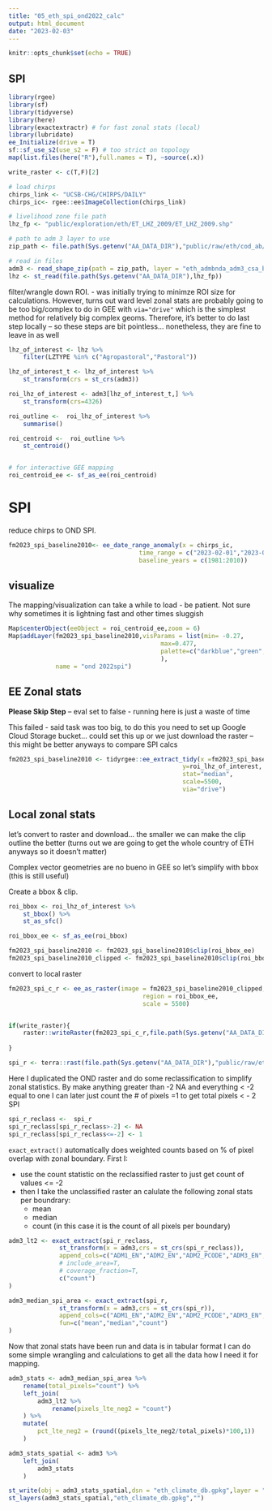 ```yaml
---
title: "05_eth_spi_ond2022_calc"
output: html_document
date: "2023-02-03"
---
```


```r
knitr::opts_chunk$set(echo = TRUE)
```

## SPI

```r
library(rgee)
library(sf)
library(tidyverse)
library(here)
library(exactextractr) # for fast zonal stats (local)
library(lubridate)
ee_Initialize(drive = T)
sf::sf_use_s2(use_s2 = F) # too strict on topology
map(list.files(here("R"),full.names = T), ~source(.x))

write_raster <- c(T,F)[2]
```


```r
# load chirps
chirps_link <- "UCSB-CHG/CHIRPS/DAILY"
chirps_ic<- rgee::ee$ImageCollection(chirps_link)

# livelihood zone file path
lhz_fp <- "public/exploration/eth/ET_LHZ_2009/ET_LHZ_2009.shp"

# path to adm 3 layer to use
zip_path <- file.path(Sys.getenv("AA_DATA_DIR"),"public/raw/eth/cod_ab/eth_cod_ab.shp.zip")

# read in files
adm3 <- read_shape_zip(path = zip_path, layer = "eth_admbnda_adm3_csa_bofedb_2021")
lhz <- st_read(file.path(Sys.getenv("AA_DATA_DIR"),lhz_fp))

```


filter/wrangle down ROI.
- was initially trying to minimze ROI size for calculations. However, turns out ward level zonal stats are probably going to be too big/complex to do in GEE with `via="drive"` which is the simplest method for relatively big complex geoms. Therefore, it's better to do last step locally -- so these steps are bit pointless... nonetheless, they are fine to leave in as well
```r
lhz_of_interest <- lhz %>% 
    filter(LZTYPE %in% c("Agropastoral","Pastoral"))

lhz_of_interest_t <- lhz_of_interest %>% 
    st_transform(crs = st_crs(adm3))

roi_lhz_of_interest <- adm3[lhz_of_interest_t,] %>%
    st_transform(crs=4326)

roi_outline <-  roi_lhz_of_interest %>% 
    summarise()

roi_centroid <-  roi_outline %>% 
    st_centroid()


# for interactive GEE mapping
roi_centroid_ee <- sf_as_ee(roi_centroid)
```


# SPI

reduce chirps to OND SPI.

```r

fm2023_spi_baseline2010<- ee_date_range_anomaly(x = chirps_ic,
                                    time_range = c("2023-02-01","2023-03-31"),
                                    baseline_years = c(1981:2010))


```


## visualize

The mapping/visualization can take a while to load - be patient. Not sure why sometimes it is lightning fast and other times sluggish
```r
Map$centerObject(eeObject = roi_centroid_ee,zoom = 6)
Map$addLayer(fm2023_spi_baseline2010,visParams = list(min= -0.27,
                                          max=0.477,
                                          palette=c("darkblue","green","red")
                                          ),
             name = "ond 2022spi")
```



## EE Zonal stats

**Please Skip Step** -- eval set to false - running here is just a waste of time

This failed - said task was too big, to do this you need to set up Google Cloud Storage bucket... could set this up or we just download the raster -- this might be better anyways to compare SPI calcs
```r
fm2023_spi_baseline2010 <- tidyrgee::ee_extract_tidy(x =fm2023_spi_baseline2010,
                                                y=roi_lhz_of_interest,
                                                stat="median",
                                                scale=5500,
                                                via="drive")
```


## Local zonal stats

let's convert to raster and download... the smaller we can make the clip outline the better (turns out we are going to get the whole country of ETH anyways so it doesn't matter)

Complex vector geometries are no bueno in GEE so let's simplify with bbox (this is still useful)

Create a bbox  & clip. 
```r
roi_bbox <- roi_lhz_of_interest %>% 
    st_bbox() %>% 
    st_as_sfc()

roi_bbox_ee <- sf_as_ee(roi_bbox)

fm2023_spi_baseline2010 <- fm2023_spi_baseline2010$clip(roi_bbox_ee)
fm2023_spi_baseline2010_clipped <- fm2023_spi_baseline2010$clip(roi_bbox_ee)
```

convert to local raster 
```r
fm2023_spi_c_r <- ee_as_raster(image = fm2023_spi_baseline2010_clipped,
                                     region = roi_bbox_ee,
                                     scale = 5500)


if(write_raster){
    raster::writeRaster(fm2023_spi_c_r,file.path(Sys.getenv("AA_DATA_DIR"),"public/raw/eth/spi/spi_2_2023_mar_chirps_normal.tif"), overwrite=T)
    
}
```


```r
spi_r <- terra::rast(file.path(Sys.getenv("AA_DATA_DIR"),"public/raw/eth/spi/spi_2_2023_mar_chirps_normal.tif"))
```


Here I duplicated the OND raster and do some reclassification to simplify zonal statistics. By make anything greater than -2 NA and everything < -2 equal to one I can later just count the # of pixels =1 to get total pixels < - 2 SPI
```r
spi_r_reclass <-  spi_r
spi_r_reclass[spi_r_reclass>-2] <- NA
spi_r_reclass[spi_r_reclass<=-2] <- 1
```

`exact_extract()` automatically does weighted counts based on % of pixel overlap with zonal boundary. First I:

- use the count statistic on the reclassified raster to just get count of values <= -2
- then I take the unclassified raster an calulate the following zonal stats per boundrary:
    + mean
    + median
    + count (in this case it is the count of all pixels per boundary)
    
```r

adm3_lt2 <- exact_extract(spi_r_reclass,
              st_transform(x = adm3,crs = st_crs(spi_r_reclass)),
              append_cols=c("ADM1_EN","ADM2_EN","ADM2_PCODE","ADM3_EN","ADM3_PCODE"),
              # include_area=T,
              # coverage_fraction=T,
              c("count")
)

adm3_median_spi_area <- exact_extract(spi_r,
              st_transform(x = adm3,crs = st_crs(spi_r)),
              append_cols=c("ADM1_EN","ADM2_EN","ADM2_PCODE","ADM3_EN","ADM3_PCODE"),
              fun=c("mean","median","count")
)

```


Now that zonal stats have been run and data is in tabular format I can do some simple wrangling and calculations to get all the data how I need it for mapping.

```r
adm3_stats <- adm3_median_spi_area %>% 
    rename(total_pixels="count") %>% 
    left_join(
        adm3_lt2 %>% 
            rename(pixels_lte_neg2 = "count")
    ) %>% 
    mutate(
        pct_lte_neg2 = (round((pixels_lte_neg2/total_pixels)*100,1))
    )

adm3_stats_spatial <- adm3 %>% 
    left_join(
        adm3_stats 
    )

st_write(obj = adm3_stats_spatial,dsn = "eth_climate_db.gpkg",layer = "eth_adm3_fm2023_spi_stats")
st_layers(adm3_stats_spatial,"eth_climate_db.gpkg","")
```
